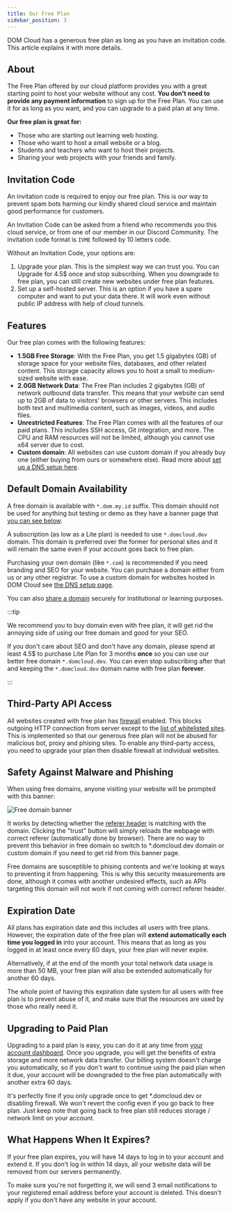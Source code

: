 ```yaml
---
title: Our Free Plan
sidebar_position: 3
---
```


DOM Cloud has a generous free plan as long as you have an invitation code. This article explains it with more details.

## About

The Free Plan offered by our cloud platform provides you with a great starting point to host your website without any cost. **You don't need to provide any payment information** to sign up for the Free Plan. You can use it for as long as you want, and you can upgrade to a paid plan at any time.

**Our free plan is great for:**

+ Those who are starting out learning web hosting.
+ Those who want to host a small website or a blog.
+ Students and teachers who want to host their projects.
+ Sharing your web projects with your friends and family.

## Invitation Code

An invitation code is required to enjoy our free plan. This is our way to prevent spam bots harming our kindly shared cloud service and maintain good performance for customers.

An Invitation Code can be asked from a friend who recommends you this cloud service, or from one of our member in our Discord Community. The invitation code format is `IVME` followed by 10 letters code.

Without an Invitation Code, your options are:

1. Upgrade your plan. This is the simplest way we can trust you. You can Upgrade for 4.5$ once and stop subscribing. When you downgrade to free plan, you can still create new websites under free plan features.
2. Set up a self-hosted server. This is an option if you have a spare computer and want to put your data there. It will work even without public IP address with help of cloud tunnels.

## Features

Our free plan comes with the following features:

+ **1.5GB Free Storage**: With the Free Plan, you get 1.5 gigabytes (GB) of storage space for your website files, databases, and other related content. This storage capacity allows you to host a small to medium-sized website with ease.
+ **2.0GB Network Data**: The Free Plan includes 2 gigabytes (GB) of network outbound data transfer. This means that your website can send up to 2GB of data to visitors' browsers or other servers. This includes both text and multimedia content, such as images, videos, and audio files.
+ **Unrestricted Features**: The Free Plan comes with all the features of our paid plans. This includes SSH access, Git integration, and more. The CPU and RAM resources will not be limited, although you cannot use x64 server due to cost.
+ **Custom domain**: All websites can use custom domain if you already buy one (either buying from ours or somewhere else). Read more about [set up a DNS setup here](../features/dns.mdx).

## Default Domain Availability


A free domain is available with `*.dom.my.id` suffix. This domain should not be used for anything but testing or demo as they have a banner page that [you can see below](#safety-against-malware-and-phishing).

A subscription (as low as a Lite plan) is needed to use `*.domcloud.dev` domain. This domain is preferred over the former for personal sites and it will remain the same even if your account goes back to free plan.

Purchasing your own domain (like `*.com`) is recommended if you need branding and SEO for your website. You can purchase a domain either from us or any other registrar. To use a custom domain for websites hosted in DOM Cloud see [the DNS setup page](../features/dns.mdx).

You can also [share a domain](../features/dns.mdx#sharing-a-domain) securely for institutional or learning purposes.


:::tip

We recommend you to buy domain even with free plan, it will get rid the annoying side of using our free domain and good for your SEO.

If you don't care about SEO and don't have any domain, please spend at least 4.5$ to purchase Lite Plan for 3 months **once** so you can use our better free domain `*.domcloud.dev`. You can even stop subscribing after that and keeping the `*.domcloud.dev` domain name with free plan **forever**. 

:::

## Third-Party API Access

All websites created with free plan has [firewall](../features/security.mdx#outbound-connection) enabled. This blocks outgoing HTTP connection from server except to the [list of whitelisted sites](https://github.com/domcloud/bridge/blob/main/src/whitelist/sites.conf). This is implemented so that our generous free plan will not be abused for malicious bot, proxy and phising sites. To enable any third-party access, you need to upgrade your plan then disable firewall at individual websites.

## Safety Against Malware and Phishing

When using free domains, anyone visiting your website will be prompted with this banner:

![Free domain banner](/assets/ss/freedomainbanner.png)

It works by detecting whether the [referer header](https://developer.mozilla.org/en-US/docs/Web/HTTP/Headers/Referer) is matching with the domain. Clicking the "trust" button will simply reloads the webpage with correct referer (automatically done by browser). There are no way to prevent this behavior in free domain so switch to \*.domcloud.dev domain or custom domain if you need to get rid from this banner page.

Free domains are susceptible to phising contents and we're looking at ways to preventing it from happening. This is why this security measurements are done, although it comes with another undesired effects, such as APIs targeting this domain will not work if not coming with correct referer header.

## Expiration Date

All plans has expiration date and this includes all users with free plans. However, the expiration date of the free plan will **extend automatically each time you logged in** into your account. This means that as long as you logged in at least once every 60 days, your free plan will never expire.

Alternatively, if at the end of the month your total network data usage is more than 50 MB, your free plan will also be extended automatically for another 60 days. 

The whole point of having this expiration date system for all users with free plan is to prevent abuse of it, and make sure that the resources are used by those who really need it.

## Upgrading to Paid Plan

Upgrading to a paid plan is easy, you can do it at any time from [your account dashboard](https://my.domcloud.co/user/upgrade). Once you upgrade, you will get the benefits of extra storage and more network data transfer. Our billing system doesn't charge you automatically, so if you don't want to continue using the paid plan when it due, your account will be downgraded to the free plan automatically with another extra 60 days.

It's perfectly fine if you only upgrade once to get *.domcloud.dev or disabling firewall. We won't revert the config even if you go back to free plan. Just keep note that going back to free plan still reduces storage / network limit on your account. 

## What Happens When It Expires?

If your free plan expires, you will have 14 days to log in to your account and extend it. If you don't log in within 14 days, all your website data will be removed from our servers permanently.

To make sure you're not forgetting it, we will send 3 email notifications to your registered email address before your account is deleted. This doesn't apply if you don't have any website in your account.
